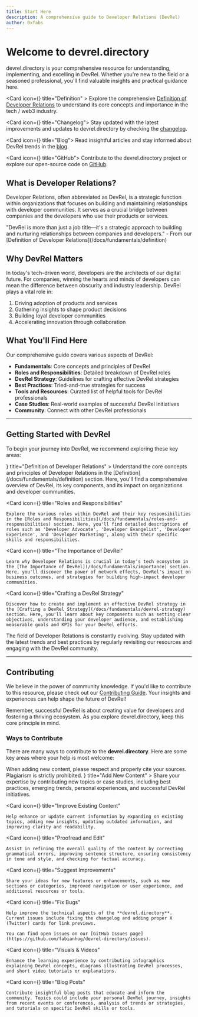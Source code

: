 ```yaml
---
title: Start Here
description: A comprehensive guide to Developer Relations (DevRel)
author: 0xfabs
---
```


# Welcome to devrel.directory

devrel.directory is your comprehensive resource for understanding, implementing, and excelling in DevRel. Whether you're new to the field or a seasoned professional, you'll find valuable insights and practical guidance here.

<Cards>

<Card icon={<CpuIcon className="text-purple-300" />} title="Definition" >
Explore the comprehensive [Definition of Developer Relations](/docs/fundamentals/definition) to understand its core concepts and importance in the tech / web3 industry.
</Card>

<Card icon={<GalleryVerticalEnd className="text-blue-300" />} title="Changelog">
Stay updated with the latest improvements and updates to devrel.directory by checking the [changelog](/changelog).
</Card>

<Card icon={<BookOpen />} title="Blog">
Read insightful articles and stay informed about DevRel trends in the [blog](/blog).
</Card>

<Card icon={<Terminal />} title="GitHub">
Contribute to the devrel.directory project or explore our open-source code on [GitHub](https://github.com/fabianhug/devrel-directory/).
</Card>

</Cards>

## What is Developer Relations?

Developer Relations, often abbreviated as DevRel, is a strategic function within organizations that focuses on building and maintaining relationships with developer communities. It serves as a crucial bridge between companies and the developers who use their products or services.

<Callout type="info">
  "DevRel is more than just a job title—it's a strategic approach to building and nurturing relationships between companies and developers." - From our [Definition of Developer Relations](/docs/fundamentals/definition)
</Callout>

## Why DevRel Matters

In today's tech-driven world, developers are the architects of our digital future. For companies, winning the hearts and minds of developers can mean the difference between obscurity and industry leadership. DevRel plays a vital role in:

1. Driving adoption of products and services
2. Gathering insights to shape product decisions
3. Building loyal developer communities
4. Accelerating innovation through collaboration

## What You'll Find Here

Our comprehensive guide covers various aspects of DevRel:

- **Fundamentals**: Core concepts and principles of DevRel
- **Roles and Responsibilities**: Detailed breakdown of DevRel roles
- **DevRel Strategy**: Guidelines for crafting effective DevRel strategies
- **Best Practices**: Tried-and-true strategies for success
- **Tools and Resources**: Curated list of helpful tools for DevRel professionals
- **Case Studies**: Real-world examples of successful DevRel initiatives
- **Community**: Connect with other DevRel professionals

---

## Getting Started with DevRel

To begin your journey into DevRel, we recommend exploring these key areas:

<Cards>
  <Card
    icon={<Book className="text-purple-300" />}
    title="Definition of Developer Relations"
  >
    Understand the core concepts and principles of Developer Relations in the [Definition](/docs/fundamentals/definition) section. Here, you'll find a comprehensive overview of DevRel, its key components, and its impact on organizations and developer communities.
  </Card>

  <Card
    icon={<Users className="text-purple-300" />}
    title="Roles and Responsibilities"
  >
    Explore the various roles within DevRel and their key responsibilities in the [Roles and Responsibilities](/docs/fundamentals/roles-and-responsibilities) section. Here, you'll find detailed descriptions of roles such as 'Developer Advocate', 'Developer Evangelist', 'Developer Experience', and 'Developer Marketing', along with their specific skills and responsibilities.
  </Card>

  <Card
    icon={<Lightbulb className="text-purple-300" />}
    title="The Importance of DevRel"
  >
    Learn why Developer Relations is crucial in today's tech ecosystem in the [The Importance of DevRel](/docs/fundamentals/importance) section. Here, you'll discover the power of network effects, DevRel's impact on business outcomes, and strategies for building high-impact developer communities.
  </Card>

  <Card
    icon={<Target className="text-purple-300" />}
    title="Crafting a DevRel Strategy"
  > 
    Discover how to create and implement an effective DevRel strategy in the [Crafting a DevRel Strategy](/docs/fundamentals/devrel-strategy) section. Here, you'll learn about key components such as setting clear objectives, understanding your developer audience, and establishing measurable goals and KPIs for your DevRel efforts.
  </Card>
</Cards>

<Callout type="warn">
  The field of Developer Relations is constantly evolving. Stay updated with the latest trends and best practices by regularly revisiting our resources and engaging with the DevRel community.
</Callout>

---

## Contributing

We believe in the power of community knowledge. If you'd like to contribute to this resource, please check out our [Contributing Guide](/docs/additional-resources/contributing). Your insights and experiences can help shape the future of DevRel!

<Callout>
  Remember, successful DevRel is about creating value for developers and fostering a thriving ecosystem. As you explore devrel.directory, keep this core principle in mind.
</Callout>

### Ways to Contribute

There are many ways to contribute to the **devrel.directory**. Here are some key areas where your help is most welcome:

<Callout type="warn">
    When adding new content, please respect and properly cite your sources. Plagiarism is strictly prohibited.
</Callout>

<Cards>
  <Card
    icon={<PlusCircle className="text-green-300" />}
    title="Add New Content"
  >
    Share your expertise by contributing new topics or case studies, including best practices, emerging trends, personal experiences, and successful DevRel initiatives.


  </Card>

  <Card
    icon={<Edit className="text-blue-300" />}
    title="Improve Existing Content"
  >
    Help enhance or update current information by expanding on existing topics, adding new insights, updating outdated information, and improving clarity and readability.
  </Card>

  <Card
    icon={<CheckSquare className="text-purple-300" />}
    title="Proofread and Edit"
  >
    Assist in refining the overall quality of the content by correcting grammatical errors, improving sentence structure, ensuring consistency in tone and style, and checking for factual accuracy.
  </Card>

  <Card
    icon={<Lightbulb className="text-yellow-300" />}
    title="Suggest Improvements"
  >
    Share your ideas for new features or enhancements, such as new sections or categories, improved navigation or user experience, and additional resources or tools.
  </Card>

  <Card
    icon={<Bug className="text-red-300" />}
    title="Fix Bugs"
  >
    Help improve the technical aspects of the **devrel.directory**. Current issues include fixing the changelog and adding proper X (Twitter) cards for link previews.

    You can find open issues on our [GitHub Issues page](https://github.com/fabianhug/devrel-directory/issues).
  </Card>

  <Card
    icon={<Image className="text-indigo-300" />}
    title="Visuals & Videos"
  >
    Enhance the learning experience by contributing infographics explaining DevRel concepts, diagrams illustrating DevRel processes, and short video tutorials or explanations.
  </Card>

  <Card
    icon={<PenTool className="text-orange-300" />}
    title="Blog Posts"
  >
    Contribute insightful blog posts that educate and inform the community. Topics could include your personal DevRel journey, insights from recent events or conferences, analysis of trends or strategies, and tutorials on specific DevRel skills or tools.
  </Card>
</Cards>

